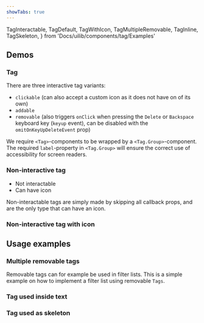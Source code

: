 ```yaml
---
showTabs: true
---
```


  TagInteractable,
  TagDefault,
  TagWithIcon,
  TagMultipleRemovable,
  TagInline,
  TagSkeleton,
} from 'Docs/uilib/components/tag/Examples'

## Demos

### Tag

There are three interactive tag variants:

- `clickable` (can also accept a custom icon as it does not have on of its own)
- `addable`
- `removable` (also triggers `onClick` when pressing the `Delete` or `Backspace` keyboard key (`keyup` event), can be disabled with the `omitOnKeyUpDeleteEvent` prop)

We require `<Tag>`-components to be wrapped by a `<Tag.Group>`-component. The required `label`-property in `<Tag.Group>` will ensure the correct use of accessibility for screen readers.

<TagInteractable />

### Non-interactive tag

- Not interactable
- Can have icon

Non-interactable tags are simply made by skipping all callback props, and are the only type that can have an icon.

<TagDefault />

### Non-interactive tag with icon

<TagWithIcon />

## Usage examples

### Multiple removable tags

Removable tags can for example be used in filter lists. This is a simple example on how to implement a filter list using removable `Tags`.

<TagMultipleRemovable />

### Tag used inside text

<TagInline />

### Tag used as skeleton

<TagSkeleton />
